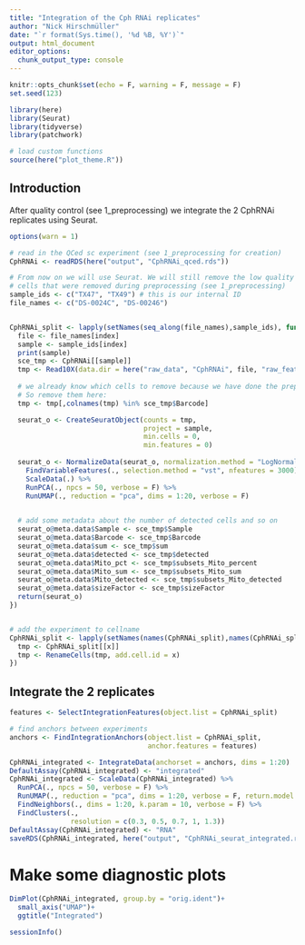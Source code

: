 ```yaml
---
title: "Integration of the Cph RNAi replicates"
author: "Nick Hirschmüller"
date: "`r format(Sys.time(), '%d %B, %Y')`"
output: html_document
editor_options: 
  chunk_output_type: console
---
```


```r
knitr::opts_chunk$set(echo = F, warning = F, message = F)
set.seed(123)
```


```r
library(here)
library(Seurat)
library(tidyverse)
library(patchwork)

# load custom functions
source(here("plot_theme.R"))
```


## Introduction
After quality control (see 1_preprocessing) we integrate the 2 CphRNAi replicates using Seurat. 

```r
options(warn = 1)

# read in the QCed sc experiment (see 1_preprocessing for creation)
CphRNAi <- readRDS(here("output", "CphRNAi_qced.rds"))

# From now on we will use Seurat. We will still remove the low quality 
# cells that were removed during preprocessing (see 1_preprocessing)
sample_ids <- c("TX47", "TX49") # this is our internal ID
file_names <- c("DS-0024C", "DS-00246")


CphRNAi_split <- lapply(setNames(seq_along(file_names),sample_ids), function(index){
  file <- file_names[index]
  sample <- sample_ids[index]
  print(sample)
  sce_tmp <- CphRNAi[[sample]]
  tmp <- Read10X(data.dir = here("raw_data", "CphRNAi", file, "raw_feature_bc_matrix"))
  
  # we already know which cells to remove because we have done the preprocessing before. 
  # So remove them here:
  tmp <- tmp[,colnames(tmp) %in% sce_tmp$Barcode]

  seurat_o <- CreateSeuratObject(counts = tmp, 
                                 project = sample, 
                                 min.cells = 0, 
                                 min.features = 0)
  
  seurat_o <- NormalizeData(seurat_o, normalization.method = "LogNormalize", scale.factor = 10000) %>% 
    FindVariableFeatures(., selection.method = "vst", nfeatures = 3000) %>% 
    ScaleData(.) %>% 
    RunPCA(., npcs = 50, verbose = F) %>% 
    RunUMAP(., reduction = "pca", dims = 1:20, verbose = F)  
    

  # add some metadata about the number of detected cells and so on
  seurat_o@meta.data$Sample <- sce_tmp$Sample
  seurat_o@meta.data$Barcode <- sce_tmp$Barcode
  seurat_o@meta.data$sum <- sce_tmp$sum
  seurat_o@meta.data$detected <- sce_tmp$detected
  seurat_o@meta.data$Mito_pct <- sce_tmp$subsets_Mito_percent
  seurat_o@meta.data$Mito_sum <- sce_tmp$subsets_Mito_sum
  seurat_o@meta.data$Mito_detected <- sce_tmp$subsets_Mito_detected
  seurat_o@meta.data$sizeFactor <- sce_tmp$sizeFactor
  return(seurat_o)
})


# add the experiment to cellname
CphRNAi_split <- lapply(setNames(names(CphRNAi_split),names(CphRNAi_split)), function(x){
  tmp <- CphRNAi_split[[x]]
  tmp <- RenameCells(tmp, add.cell.id = x)
})
```


## Integrate the 2 replicates
```r
features <- SelectIntegrationFeatures(object.list = CphRNAi_split)

# find anchors between experiments
anchors <- FindIntegrationAnchors(object.list = CphRNAi_split,
                                  anchor.features = features)

CphRNAi_integrated <- IntegrateData(anchorset = anchors, dims = 1:20)
DefaultAssay(CphRNAi_integrated) <- "integrated"
CphRNAi_integrated <- ScaleData(CphRNAi_integrated) %>% 
  RunPCA(., npcs = 50, verbose = F) %>% 
  RunUMAP(., reduction = "pca", dims = 1:20, verbose = F, return.model = TRUE) %>% 
  FindNeighbors(., dims = 1:20, k.param = 10, verbose = F) %>% 
  FindClusters(., 
               resolution = c(0.3, 0.5, 0.7, 1, 1.3)) 
DefaultAssay(CphRNAi_integrated) <- "RNA"
saveRDS(CphRNAi_integrated, here("output", "CphRNAi_seurat_integrated.rds"))
```


# Make some diagnostic plots
```r
DimPlot(CphRNAi_integrated, group.by = "orig.ident")+
  small_axis("UMAP")+
  ggtitle("Integrated")
```

```r
sessionInfo()
```




